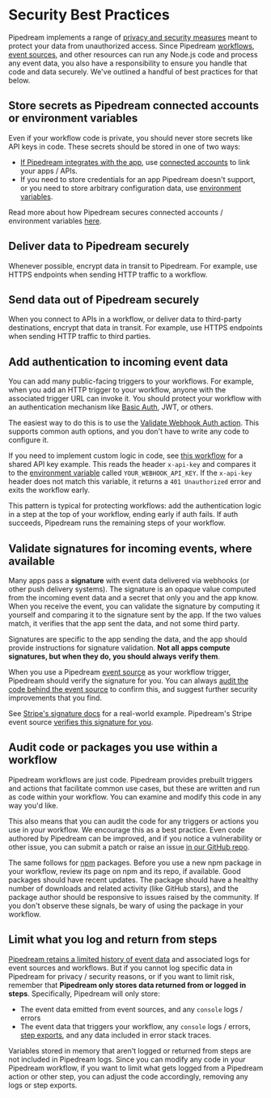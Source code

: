 # Security Best Practices

Pipedream implements a range of [privacy and security measures](/privacy-and-security/) meant to protect your data from unauthorized access. Since Pipedream [workflows](/workflows/), [event sources](/sources/), and other resources can run any Node.js code and process any event data, you also have a responsibility to ensure you handle that code and data securely. We've outlined a handful of best practices for that below.



## Store secrets as Pipedream connected accounts or environment variables

Even if your workflow code is private, you should never store secrets like API keys in code. These secrets should be stored in one of two ways:

- [If Pipedream integrates with the app](https://pipedream.com/apps), use [connected accounts](/connected-accounts/) to link your apps / APIs.
- If you need to store credentials for an app Pipedream doesn't support, or you need to store arbitrary configuration data, use [environment variables](/environment-variables/).

Read more about how Pipedream secures connected accounts / environment variables [here](/privacy-and-security/#third-party-oauth-grants-api-keys-and-environment-variables).

## Deliver data to Pipedream securely

Whenever possible, encrypt data in transit to Pipedream. For example, use HTTPS endpoints when sending HTTP traffic to a workflow.

## Send data out of Pipedream securely

When you connect to APIs in a workflow, or deliver data to third-party destinations, encrypt that data in transit. For example, use HTTPS endpoints when sending HTTP traffic to third parties.

## Add authentication to incoming event data

You can add many public-facing triggers to your workflows. For example, when you add an HTTP trigger to your workflow, anyone with the associated trigger URL can invoke it. You should protect your workflow with an authentication mechanism like [Basic Auth](https://developer.mozilla.org/en-US/docs/Web/HTTP/Authentication), JWT, or others.

The easiest way to do this is to use the [Validate Webhook Auth action](https://pipedream.com/apps/http/actions/validate-webhook-auth). This supports common auth options, and you don't have to write any code to configure it.

If you need to implement custom logic in code, see [this workflow](https://pipedream.com/new?h=tch_OaJfNv) for a shared API key example. This reads the header `x-api-key` and compares it to the [environment variable](/environment-variables/) called `YOUR_WEBHOOK_API_KEY`. If the `x-api-key` header does not match this variable, it returns a `401 Unauthorized` error and exits the workflow early.

This pattern is typical for protecting workflows: add the authentication logic in a step at the top of your workflow, ending early if auth fails. If auth succeeds, Pipedream runs the remaining steps of your workflow.

## Validate signatures for incoming events, where available

Many apps pass a **signature** with event data delivered via webhooks (or other push delivery systems). The signature is an opaque value computed from the incoming event data and a secret that only you and the app know. When you receive the event, you can validate the signature by computing it yourself and comparing it to the signature sent by the app. If the two values match, it verifies that the app sent the data, and not some third party.

Signatures are specific to the app sending the data, and the app should provide instructions for signature validation. **Not all apps compute signatures, but when they do, you should always verify them**.

When you use a Pipedream [event source](/sources/) as your workflow trigger, Pipedream should verify the signature for you. You can always [audit the code behind the event source](#audit-code-or-packages-you-use-within-a-workflow) to confirm this, and suggest further security improvements that you find.

See [Stripe's signature docs](https://stripe.com/docs/webhooks/signatures) for a real-world example. Pipedream's Stripe event source [verifies this signature for you](https://github.com/PipedreamHQ/pipedream/blob/bb1ebedf8cbcc6f1f755a8878c759522b8cc145b/components/stripe/sources/custom-webhook-events/custom-webhook-events.js#L49).

## Audit code or packages you use within a workflow

Pipedream workflows are just code. Pipedream provides prebuilt triggers and actions that facilitate common use cases, but these are written and run as code within your workflow. You can examine and modify this code in any way you'd like.

This also means that you can audit the code for any triggers or actions you use in your workflow. We encourage this as a best practice. Even code authored by Pipedream can be improved, and if you notice a vulnerability or other issue, you can submit a patch or raise an issue [in our GitHub repo](https://github.com/PipedreamHQ/pipedream/tree/master/components).

The same follows for [npm](https://www.npmjs.com/) packages. Before you use a new npm package in your workflow, review its page on npm and its repo, if available. Good packages should have recent updates. The package should have a healthy number of downloads and related activity (like GitHub stars), and the package author should be responsive to issues raised by the community. If you don't observe these signals, be wary of using the package in your workflow.

## Limit what you log and return from steps

[Pipedream retains a limited history of event data](/limits/#event-execution-history) and associated logs for event sources and workflows. But if you cannot log specific data in Pipedream for privacy / security reasons, or if you want to limit risk, remember that **Pipedream only stores data returned from or logged in steps**. Specifically, Pipedream will only store:

- The event data emitted from event sources, and any `console` logs / errors
- The event data that triggers your workflow, any `console` logs / errors, [step exports](/workflows/steps/#step-exports), and any data included in error stack traces.

Variables stored in memory that aren't logged or returned from steps are not included in Pipedream logs. Since you can modify any code in your Pipedream workflow, if you want to limit what gets logged from a Pipedream action or other step, you can adjust the code accordingly, removing any logs or step exports.
